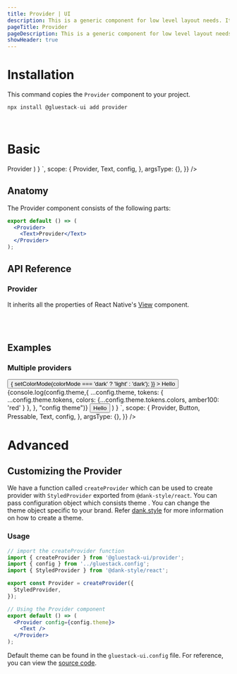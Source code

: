 ```yaml
---
title: Provider | UI
description: This is a generic component for low level layout needs. It is similar to a div in HTML.
pageTitle: Provider
pageDescription: This is a generic component for low level layout needs. It is similar to a div in HTML.
showHeader: true
---
```



<Meta title="components/Provider" />




# Installation

This command copies the `Provider` component to your project.

```jsx
npx install @gluestack-ui add provider
```

<br />

# Basic

<AppProvider>
  <CodePreview
    showComponentRenderer={true}
    showArgsController={false}
    metaData={{
      code: `
// import { Provider } from 'components';
// import { config } from '../gluestack.config';
function App(){
  return (
    <Provider config={config.theme}>
      <Text color="$pink600" fontWeight="bold">
        Provider
      </Text>
    </Provider>
  )
}
`,
scope: {
Provider,
Text,
config,
},
argsType: {},
}}
/>

</AppProvider>
<br />

## Anatomy

The Provider component consists of the following parts:

```jsx
export default () => (
  <Provider>
    <Text>Provider</Text>
  </Provider>
);
```

## API Reference

### Provider

It inherits all the properties of React Native's [View](https://reactnative.dev/docs/view#props) component.

<br />
<br />

## Examples

### Multiple providers

<AppProvider>
  <CodePreview
    showComponentRenderer={true}
    showArgsController={false}
    metaData={{
      code: `
function App(){
  return (
    <Provider config={config.theme}>
      <Button
        bg="$amber100"
        onPress={() => {
          setColorMode(colorMode === 'dark' ? 'light' : 'dark');
        }}
      >
        <Button.Text>Hello</Button.Text>
      </Button>
      {console.log(config.theme,{
          ...config.theme,
          tokens: { ...config.theme.tokens, colors: {...config.theme.tokens.colors, amber100: 'red' } },
        }, "config theme")}
      <Provider
        config={{
          ...config.theme,
          tokens: { ...config.theme.tokens, colors: { ...config.theme.tokens.colors,amber100: 'red' } },
        }}
      >
        <Button bg="$amber100" sx={{ _dark: { bg: '$amber100' } }}>
          <Button.Text>Hello</Button.Text>
        </Button>
      </Provider>
    </Provider>
        )
      }
`,
      scope: {
        Provider,
        Button,
        Pressable,
        Text,
        config,
      },
      argsType: {},
    }}
  />
</AppProvider>

<br />

# Advanced

## Customizing the Provider

We have a function called `createProvider` which can be used to create provider with `StyledProvider` exported from `@dank-style/react`. You can pass configuration object which consists theme . You can change the theme object specific to your brand. Refer [dank.style](https://dank.style/) for more information on how to create a theme.

### Usage

```jsx
// import the createProvider function
import { createProvider } from '@gluestack-ui/provider';
import { config } from '../gluestack.config';
import { StyledProvider } from '@dank-style/react';

export const Provider = createProvider({
  StyledProvider,
});

// Using the Provider component
export default () => (
  <Provider config={config.theme}>
    <Text />
  </Provider>
);
```

Default theme can be found in the `gluestack-ui.config` file. For reference, you can view the [source code](https://github.com/gluestack/gluestack-ui/blob/main/example/storybook/src/gluestack-ui.config.ts).
